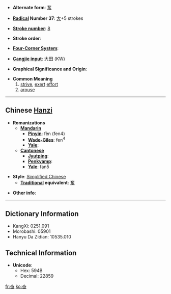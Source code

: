* '''Alternate form''': [[奮]]

* '''[[Wiktionary:Chinese radical index| Radical]] Number 37''': [[Wiktionary:Chinese radical index 大|大]]+5 strokes

* '''[[Wiktionary:Chinese total strokes index|Stroke number]]''': [[Wiktionary:Chinese total strokes index 8|8]]

* '''Stroke order''': 

* '''[[Wiktionary:Chinese four corner index|Four-Corner System]]''': 

* '''[[Wiktionary:Chinese Cangjie index|Cangjie input]]''': 大田 (KW)

* '''Graphical Significance and Origin''': 

* '''Common Meaning'''
*#[[strive]], [[exert]] [[effort]]
*# [[arouse]]

----

== Chinese [[Hanzi]] ==

* '''Romanizations'''
** '''[[Mandarin]]'''
*** '''[[Pinyin]]''': fèn (fen4)
*** '''[[Wade-Giles]]''': fen<sup>4</sup>
*** '''[[Yale]]''': 
** '''[[Cantonese]]'''
*** '''[[Jyutping]]''':
*** '''[[Penkyamp]]''': 
*** '''[[Yale]]''': fan5

* '''Style''': [[Simplified Chinese]] 
** '''[[Traditional Chinese|Traditional]] equivalent''': [[奮]]

* '''Other info''': 

----

== Dictionary Information ==

* KangXi: 0251.091
* Morobashi: 05901
* Hanyu Da Zidian: 10535.010

== Technical Information ==

* '''Unicode''':
** Hex: 594B
** Decimal: 22859

[[fr:奋]]
[[ko:奋]]